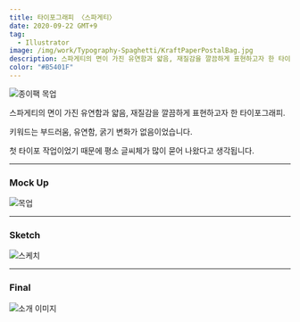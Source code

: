 ```yaml
---
title: 타이포그래피 〈스파게티〉
date: 2020-09-22 GMT+9
tag:
  - Illustrator
image: /img/work/Typography-Spaghetti/KraftPaperPostalBag.jpg
description: 스파게티의 면이 가진 유연함과 얇음, 재질감을 깔끔하게 표현하고자 한 타이포그래피.
color: "#B5401F"
---
```


![종이팩 목업](/img/work/Typography-Spaghetti/KraftPaperPostalBag.jpg)

스파게티의 면이 가진 유연함과 얇음, 재질감을 깔끔하게 표현하고자 한 타이포그래피.

키워드는 부드러움, 유연함, 굵기 변화가 없음이었습니다.


첫 타이포 작업이었기 때문에 평소 글씨체가 많이 묻어 나왔다고 생각됩니다.

---

### Mock Up

![목업](/img/work/Typography-Spaghetti/paper_logo_mockup.jpg)

---

### Sketch

![스케치](/img/work/Typography-Spaghetti/sketch.jpg)

---

### Final

![소개 이미지](/img/work/Typography-Spaghetti/main.jpg)
